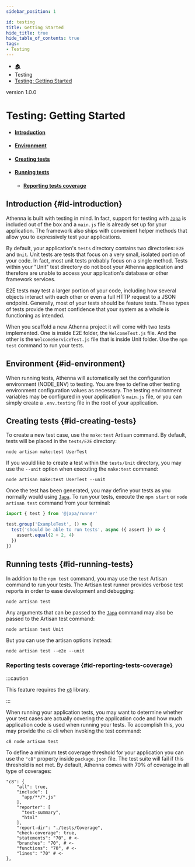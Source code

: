 ```yaml
---
sidebar_position: 1

id: testing
title: Getting Started
hide_title: true
hide_table_of_contents: true
tags:
- Testing
---
```


<nav aria-label="breadcrumbs">
    <ul class="breadcrumbs">
        <li class="breadcrumbs__item">
            <a class="breadcrumbs__link" href="/">🏠</a>
        </li>
        <li class="breadcrumbs__item">
            <a class="breadcrumbs__link">Testing</a>
        </li>
        <li class="breadcrumbs__item">
            <a class="breadcrumbs__link" href="/docs/testingg/testing">Testing: Getting Started</a>
        </li>
    </ul>
</nav>

<span class="badge badge--secondary margin-top-bot">version 1.0.0</span>


# Testing: Getting Started

- #### [Introduction](#id-introduction)
- #### [Environment](#id-environment)
- #### [Creating tests](#id-creating-tests)
- #### [Running tests](#id-running-tests)
    - #### [Reporting tests coverage](#id-reporting-tests-coverage)

## Introduction {#id-introduction}

Athenna is built with testing in mind. In fact, support for testing with [`Japa`](https://japa.dev/) is included out of the box and a `main.js`
file is already set up for your application. The framework also ships with convenient helper methods that allow you to
expressively test your applications.

By default, your application's `tests` directory contains two directories: `E2E` and `Unit`. Unit tests are tests that
focus on a very small, isolated portion of your code. In fact, most unit tests probably focus on a single method. Tests
within your "Unit" test directory do not boot your Athenna application and therefore are unable to access your application's
database or other framework services.

E2E tests may test a larger portion of your code, including how several objects interact with each other or even a full
HTTP request to a JSON endpoint. Generally, most of your tests should be feature tests. These types of tests provide the
most confidence that your system as a whole is functioning as intended.

When you scaffold a new Athenna project it will come with two tests implemented. One is inside E2E folder, the `WelcomeTest.js` file.
And the other is the `WelcomeServiceTest.js` file that is inside Unit folder. Use the `npm test` command to run your tests.

## Environment {#id-environment}

When running tests, Athenna will automatically set the configuration environment (NODE_ENV) to testing. You are free to
define other testing environment configuration values as necessary. The testing environment variables may be configured
in your application's `main.js` file, or you can simply create a `.env.testing` file in the root of your application.

## Creating tests {#id-creating-tests}

To create a new test case, use the `make:test` Artisan command. By default, tests will be placed in the `tests/E2E` directory:

```shell
node artisan make:test UserTest
```

If you would like to create a test within the `tests/Unit` directory, you may use the `--unit` option when executing the `make:test` command:

```shell
node artisan make:test UserTest --unit
```

Once the test has been generated, you may define your tests as you normally would using [`Japa`](https://japa.dev/). To run your tests,
execute the `npm start` or `node artisan test` command from your terminal:

```javascript
import { test } from '@japa/runner'

test.group('ExampleTest', () => {
  test('should be able to run tests', async ({ assert }) => {
    assert.equal(2 + 2, 4)
  })
})
```

## Running tests {#id-running-tests}

In addition to the `npm test` command, you may use the `test` Artisan command to run your tests. The Artisan test runner provides
verbose test reports in order to ease development and debugging:

```shell
node artisan test
```

Any arguments that can be passed to the [`Japa`](https://japa.dev/) command may also be passed to the Artisan test command:

```shell
node artisan test Unit
```

But you can use the artisan options instead:

```shell
node artisan test --e2e --unit
```

### Reporting tests coverage {#id-reporting-tests-coverage}

:::caution

This feature requires the [`c8`](https://www.npmjs.com/package/c8) library.

:::

When running your application tests, you may want to determine whether your test cases are actually covering the application
code and how much application code is used when running your tests. To accomplish this, you may provide the `c8` cli when invoking
the test command:

```shell
c8 node artisan test
```

To define a minimum test coverage threshold for your application you can use the `"c8"` property inside `package.json` file.
The test suite will fail if this threshold is not met. By default, Athenna comes with 70% of coverage in all type of coverages:

```shell
"c8": {
    "all": true,
    "include": [
      "app/**/*.js"
    ],
    "reporter": [
      "text-summary",
      "html"
    ],
    "report-dir": "./tests/Coverage",
    "check-coverage": true,
    "statements": "70", # <-
    "branches": "70", # <-
    "functions": "70", # <-
    "lines": "70" # <-
},
```
